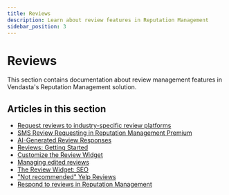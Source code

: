 ```yaml
---
title: Reviews
description: Learn about review features in Reputation Management
sidebar_position: 3
---
```


# Reviews

This section contains documentation about review management features in Vendasta's Reputation Management solution.

## Articles in this section

- [Request reviews to industry-specific review platforms](https://docs.steprep.com/reviews/request-review-to-industry-specific-review-platforms)
- [SMS Review Requesting in Reputation Management Premium](sms-review-requesting)
- [AI-Generated Review Responses](ai-generated-review-responses)
- [Reviews: Getting Started](getting-started)
- [Customize the Review Widget](customize-the-review-widget)
- [Managing edited reviews](managing-edited-reviews)
- [The Review Widget: SEO](the-review-widget-seo)
- ["Not recommended" Yelp Reviews](not-recommended-yelp-reviews)
- [Respond to reviews in Reputation Management](respond-to-reviews)